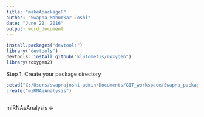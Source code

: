 ---
title: "makeApackageR"
author: "Swapna Mahurkar-Joshi"
date: "June 22, 2016"
output: word_document
---

```{r}
install.packages("devtools")
library("devtools")
devtools::install_github("klutometis/roxygen")
library(roxygen2)
```

Step 1: Create your package directory
```{r}
setwd("C:/Users/swapnajoshi-admin/Documents/GIT_workspace/Swapna_packages/")
create("miRNAeAnalysis")
```

```{r}


```

miRNAeAnalysis <- 